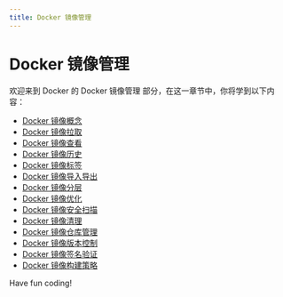 ```yaml
---
title: Docker 镜像管理
---
```


# Docker 镜像管理

欢迎来到 Docker 的 Docker 镜像管理 部分，在这一章节中，你将学到以下内容：

- [Docker 镜像概念](./0-docker-image-concept.mdx)
- [Docker 镜像拉取](./1-docker-image-pull.mdx)
- [Docker 镜像查看](./2-docker-image-view.mdx)
- [Docker 镜像历史](./3-docker-image-history.mdx)
- [Docker 镜像标签](./4-docker-image-label.mdx)
- [Docker 镜像导入导出](./5-docker-image-import-and-export.mdx)
- [Docker 镜像分层](./6-docker-image-tiering.mdx)
- [Docker 镜像优化](./7-docker-image-optimization.mdx)
- [Docker 镜像安全扫描](./8-docker-image-security-scan.mdx)
- [Docker 镜像清理](./9-docker-image-cleanup.mdx)
- [Docker 镜像仓库管理](./10-docker-image-repository-management.mdx)
- [Docker 镜像版本控制](./11-docker-image-version-control.mdx)
- [Docker 镜像签名验证](./12-docker-image-signature-verification.mdx)
- [Docker 镜像构建策略](./13-docker-image-build-strategy.mdx)

Have fun coding!